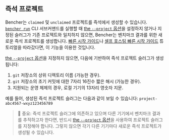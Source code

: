 ## 즉석 프로젝트

Bencher는 `claimed` 및 `unclaimed` 프로젝트를 즉석에서 생성할 수 있습니다. <code><a href="/ko/docs/explanation/bencher-run/">bencher run</a></code> CLI 서브커맨드를 실행할 때 [the `--project` 옵션][project option]을 설정하지 않거나 지정된 슬러그가 기존 프로젝트와 일치하지 않으면, Bencher는 벤치마크 결과를 위한 새로운 즉석 프로젝트를 생성합니다. [빠른 시작 가이드][quick start]나 [셀프 호스팅 빠른 시작 가이드][self-hosted quick start] 튜토리얼을 따라갔다면, 이 기능을 이용한 것입니다.

[the `--project` 옵션][project option]을 지정하지 않으면, 다음에 기반하여 즉석 프로젝트 슬러그가 생성됩니다:

1. `git` 저장소의 상위 디렉토리 이름 (가능한 경우).
2. `git` 저장소의 초기 커밋에 대한 7자리 16진수 짧은 해시 (가능한 경우).
3. 지원되는 운영 체제의 경우, 로컬 기기의 13자리 영숫자 지문.

예를 들어, 생성된 즉석 프로젝트 슬러그는 다음과 같이 보일 수 있습니다: `project-abc4567-wxyz123456789`

> 🐰 중요: 즉석 프로젝트 슬러그에 의존하고 있으며 다른 기기에서 벤치마크 결과를 추적하고자 한다면, 반드시 [the `--project` 옵션][project option]을 사용하여 프로젝트 슬러그를 지정해야 합니다. 그렇지 않으면 각기 다른 기기마다 새로운 즉석 프로젝트가 생성될 수 있습니다.

[project option]: /ko/docs/explanation/bencher-run/#--project-project
[quick start]: /ko/docs/tutorial/quick-start/
[self-hosted quick start]: /ko/docs/tutorial/docker/
